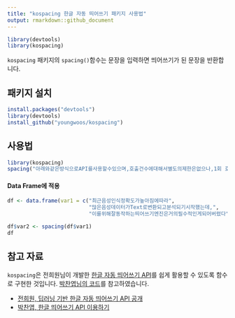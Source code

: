```yaml
---
title: "kospacing 한글 자동 띄어쓰기 패키지 사용법"
output: rmarkdown::github_document
---
```



```r
library(devtools)
library(kospacing)
```

`kospacing` 패키지의 `spacing()`함수는 문장을 입력하면 띄어쓰기가 된 문장을 반환합니다.

## 패키지 설치  
```r
install.packages("devtools")
library(devtools)
install_github("youngwoos/kospacing")
```

## 사용법
```r
library(kospacing)
spacing("아래와같은방식으로API를사용할수있으며,호출건수에대해서별도의제한은없으나,1회 호출에200글자로글자수를제한하고있다.")
```

#### Data Frame에 적용
```r
df <- data.frame(var1 = c("최근음성인식정확도가높아짐에따라",
                          "많은음성데이터가Text로변환되고분석되기시작했는데,",
                          "이를위해잘동작하는띄어쓰기엔진은거의필수적인게되어버렸다"))

df$var2 <- spacing(df$var1)
df
```

## 참고 자료

`kospacing`은 전희원님이 개발한 [한글 자동 띄어쓰기 API](http://freesearch.pe.kr/archives/4647)를 쉽게 활용할 수 있도록 함수로 구현한 것입니다. [박찬엽님의 코드](https://mrchypark.github.io/r/httr/api/한글-띄어쓰기-API-이용하기.html)를 참고하였습니다.

- [전희원, 딥러닝 기반 한글 자동 띄어쓰기 API 공개](http://freesearch.pe.kr/archives/4647)
- [박찬엽, 한글 띄어쓰기 API 이용하기](https://mrchypark.github.io/r/httr/api/한글-띄어쓰기-API-이용하기.html)
